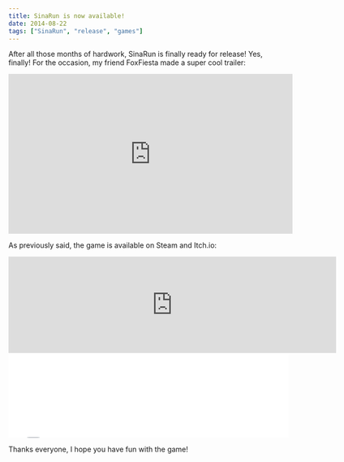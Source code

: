 ```yaml
---
title: SinaRun is now available!
date: 2014-08-22
tags: ["SinaRun", "release", "games"]
---
```


After all those months of hardwork, SinaRun is finally ready for release! Yes, finally! For the occasion, my friend FoxFiesta made a super cool trailer:

<iframe
  width="560"
  height="315"
  src="https://www.youtube.com/embed/2bWYz-8PdaY"
  title="YouTube video player"
  frameborder="0"
  allow="accelerometer; autoplay; clipboard-write; encrypted-media; gyroscope; picture-in-picture; web-share"
  allowfullscreen
></iframe>

As previously said, the game is available on Steam and Itch.io:

<iframe
  src="https://store.steampowered.com/widget/324470/"
  frameborder="0"
  width="646"
  height="190"
  align="middle"
></iframe>
<br />
<iframe
  rame
  src="//itch.io/embed/1790?linkback=true"
  width="552"
  height="167"
  frameborder="0"
  align="middle"
></iframe>

Thanks everyone, I hope you have fun with the game!
